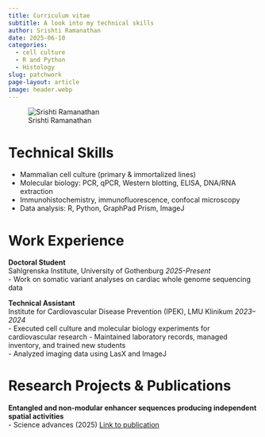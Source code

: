 ```yaml
---
title: Curriculum vitae
subtitle: A look into my technical skills
author: Srishti Ramanathan
date: 2025-06-10
categories:
  - cell culture
  - R and Python
  - Histology
slug: patchwork
page-layout: article
image: header.webp
---
```


![Srishti Ramanathan](header.webp)

# Technical Skills

- Mammalian cell culture (primary & immortalized lines)
- Molecular biology: PCR, qPCR, Western blotting, ELISA, DNA/RNA extraction
- Immunohistochemistry, immunofluorescence, confocal microscopy
- Data analysis: R, Python, GraphPad Prism, ImageJ

# Work Experience

**Doctoral Student**  
Sahlgrenska Institute, University of Gothenburg
*2025-Present*  
- Work on somatic variant analyses on cardiac whole genome sequencing data

**Technical Assistant**  
Institute for Cardiovascular Disease Prevention (IPEK), LMU Klinikum 
*2023–2024*  
- Executed cell culture and molecular biology experiments for cardiovascular research 
- Maintained laboratory records, managed inventory, and trained new students  
- Analyzed imaging data using LasX and ImageJ

# Research Projects & Publications

**Entangled and non-modular enhancer sequences producing independent spatial activities**  
- Science advances (2025) [Link to publication](https://www.science.org/doi/10.1126/sciadv.adr9856?url_ver=Z39.88-2003&rfr_id=ori:rid:crossref.org&rfr_dat=cr_pub%20%200pubmed)


